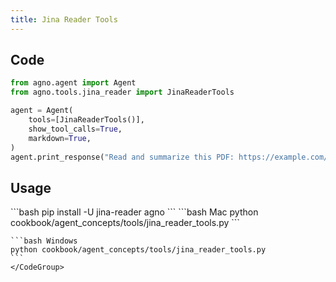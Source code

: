 ```yaml
---
title: Jina Reader Tools
---
```


## Code

```python cookbook/agent_concepts/tools/jina_reader_tools.py
from agno.agent import Agent
from agno.tools.jina_reader import JinaReaderTools

agent = Agent(
    tools=[JinaReaderTools()],
    show_tool_calls=True,
    markdown=True,
)
agent.print_response("Read and summarize this PDF: https://example.com/sample.pdf")
```

## Usage

<Steps>
  <Snippet file="create-venv-step.mdx" />

  <Step title="Install libraries">
    ```bash
    pip install -U jina-reader agno
    ```
  </Step>

  <Step title="Run Agent">
    <CodeGroup>
    ```bash Mac
    python cookbook/agent_concepts/tools/jina_reader_tools.py
    ```

    ```bash Windows
    python cookbook/agent_concepts/tools/jina_reader_tools.py
    ```
    </CodeGroup>
  </Step>
</Steps>